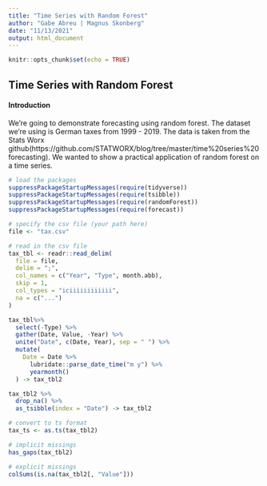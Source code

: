 ---
title: "Time Series with Random Forest"
author: "Gabe Abreu | Magnus Skonberg"
date: "11/13/2021"
output: html_document
---

```{r setup, include=FALSE}
knitr::opts_chunk$set(echo = TRUE)
```

## Time Series with Random Forest 


#### Introduction

We're going to demonstrate forecasting using random forest. The dataset we're using is German taxes from 1999 - 2019. The data is taken from the Stats Worx github(https://github.com/STATWORX/blog/tree/master/time%20series%20forecasting). We wanted to show a practical application of random forest on a time series. 

```{r}
# load the packages
suppressPackageStartupMessages(require(tidyverse))
suppressPackageStartupMessages(require(tsibble))
suppressPackageStartupMessages(require(randomForest))
suppressPackageStartupMessages(require(forecast))
```


```{r}
# specify the csv file (your path here)
file <- "tax.csv"
```


```{r}
# read in the csv file
tax_tbl <- readr::read_delim(
  file = file,
  delim = ";",
  col_names = c("Year", "Type", month.abb),
  skip = 1,
  col_types = "iciiiiiiiiiiii",
  na = c("...")
) 
```


```{r}
tax_tbl%>% 
  select(-Type) %>% 
  gather(Date, Value, -Year) %>% 
  unite("Date", c(Date, Year), sep = " ") %>% 
  mutate(
    Date = Date %>% 
      lubridate::parse_date_time("m y") %>% 
      yearmonth()
  ) -> tax_tbl2
```
   
    
```{r}
tax_tbl2 %>%
  drop_na() %>% 
  as_tsibble(index = "Date") -> tax_tbl2

# convert to ts format
tax_ts <- as.ts(tax_tbl2)

```


```{r}
# implicit missings
has_gaps(tax_tbl2)

# explicit missings
colSums(is.na(tax_tbl2[, "Value"]))

```
